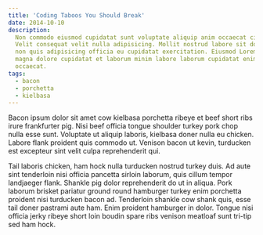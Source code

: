 ```yaml
---
title: 'Coding Taboos You Should Break'
date: 2014-10-10
description:
  Non commodo eiusmod cupidatat sunt voluptate aliquip anim occaecat cillum.
  Velit consequat velit nulla adipisicing. Mollit nostrud labore sit do veniam
  non quis adipisicing officia eu cupidatat exercitation. Eiusmod Lorem qui eu
  magna dolore cupidatat et laborum minim labore laborum cupidatat enim
  occaecat.
tags:
  - bacon
  - porchetta
  - kielbasa
---
```


Bacon ipsum dolor sit amet cow kielbasa porchetta ribeye et beef short ribs
irure frankfurter pig. Nisi beef officia tongue shoulder turkey pork chop nulla
esse sunt. Voluptate ut aliquip laboris, kielbasa doner nulla eu chicken. Labore
flank proident quis commodo ut. Venison bacon ut kevin, turducken est excepteur
sint velit culpa reprehenderit qui.

Tail laboris chicken, ham hock nulla turducken nostrud turkey duis. Ad aute sint
tenderloin nisi officia pancetta sirloin laborum, quis cillum tempor landjaeger
flank. Shankle pig dolor reprehenderit do ut in aliqua. Pork laborum brisket
pariatur ground round hamburger turkey enim porchetta proident nisi turducken
bacon ad. Tenderloin shankle cow shank quis, esse tail doner pastrami aute ham.
Enim proident hamburger in dolor. Tongue nisi officia jerky ribeye short loin
boudin spare ribs venison meatloaf sunt tri-tip sed ham hock.
